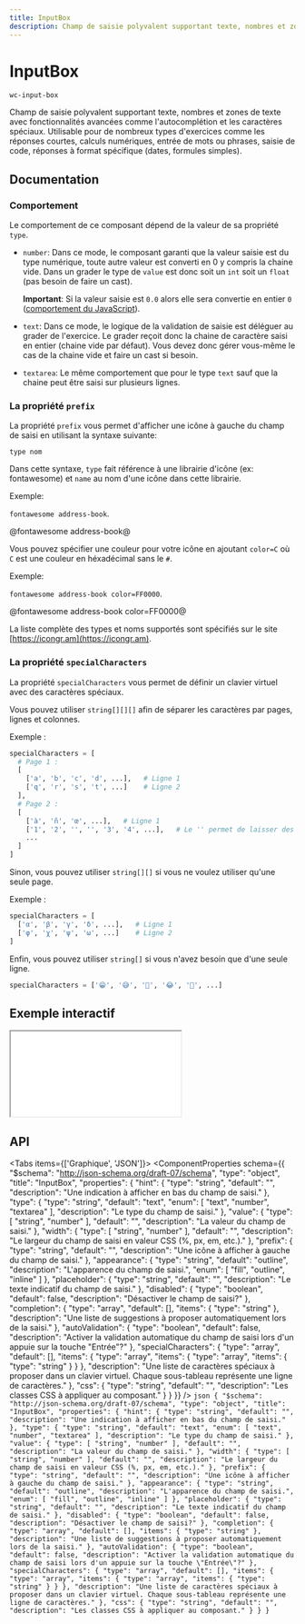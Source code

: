```yaml
---
title: InputBox
description: Champ de saisie polyvalent supportant texte, nombres et zones de texte avec fonctionnalités avancées comme l'autocomplétion et les caractères spéciaux. Utilisable pour de nombreux types d'exercices comme les réponses courtes, calculs numériques, entrée de mots ou phrases, saisie de code, réponses à format spécifique (dates, formules simples).
---
```



# InputBox

`wc-input-box`

Champ de saisie polyvalent supportant texte, nombres et zones de texte avec fonctionnalités avancées comme l'autocomplétion et les caractères spéciaux. Utilisable pour de nombreux types d'exercices comme les réponses courtes, calculs numériques, entrée de mots ou phrases, saisie de code, réponses à format spécifique (dates, formules simples).

## Documentation

### Comportement

Le comportement de ce composant dépend de la valeur de sa propriété `type`.

- `number`:
  Dans ce mode, le composant garanti que la valeur saisie est du type numérique,
  toute autre valeur est converti en 0 y compris la chaine vide.
  Dans un grader le type de `value` est donc soit un `int` soit un `float` (pas besoin de faire un cast).

  **Important**:
  Si la valeur saisie est `0.0` alors elle sera convertie en entier `0` ([comportement du JavaScript](https://stackoverflow.com/a/41304142)).

- `text`:
  Dans ce mode, le logique de la validation de saisie est déléguer au grader de l'exercice.
  Le grader reçoit donc la chaine de caractère saisi en entier (chaine vide par défaut).
  Vous devez donc gérer vous-même le cas de la chaine vide et faire un cast si besoin.

- `textarea`: Le même comportement que pour le type `text` sauf que la chaine peut être saisi sur plusieurs lignes.

### La propriété `prefix`

La propriété `prefix` vous permet d'afficher une icône à gauche
du champ de saisi en utilisant la syntaxe suivante:

`type nom`

Dans cette syntaxe, `type` fait référence à une librairie d'icône (ex: fontawesome) et `name` au nom d'une icône dans cette librairie.

Exemple:

`fontawesome address-book`.

@fontawesome address-book@

Vous pouvez spécifier une couleur pour votre icône en ajoutant `color=C` où `C` est une couleur en héxadécimal sans le `#`.

Exemple:

`fontawesome address-book color=FF0000`.

@fontawesome address-book color=FF0000@

La liste complète des types et noms supportés sont spécifiés sur le site [https://icongr.am](https://icongr.am).

### La propriété `specialCharacters`

La propriété `specialCharacters` vous permet de définir un clavier virtuel avec des caractères spéciaux.

Vous pouvez utiliser `string[][][]` afin de séparer les caractères par pages, lignes et colonnes.

Exemple :

```py
specialCharacters = [
  # Page 1 :
  [
    ['a', 'b', 'c', 'd', ...],   # Ligne 1
    ['q', 'r', 's', 't', ...]    # Ligne 2
  ],
  # Page 2 :
  [
    ['à', 'ñ', 'œ', ...],   # Ligne 1
    ['1', '2', '', '', '3', '4', ...],   # Le '' permet de laisser des colonnes vides dans la ligne
    ...
  ]
]
```

Sinon, vous pouvez utiliser `string[][]` si vous ne voulez utiliser qu'une seule page.

Exemple :

```py
specialCharacters = [
  ['α', 'β', 'γ', 'δ', ...],   # Ligne 1
  ['φ', 'χ', 'ψ', 'ω', ...]    # Ligne 2
]
```

Enfin, vous pouvez utiliser `string[]` si vous n'avez besoin que d'une seule ligne.

```py
specialCharacters = ['😁', '​😅', '​🤣', '​😂', '​🙂​', ...]
```

## Exemple interactif

<iframe
  src={useAbsoluteUrl('playground/components/wc-input-box')}
  style={{ width: '100%', height: '700px', border: 'none' }}
></iframe>

## API

<Tabs items={['Graphique', 'JSON']}>
  <Tab>
    <ComponentProperties schema={{
  "$schema": "http://json-schema.org/draft-07/schema",
  "type": "object",
  "title": "InputBox",
  "properties": {
    "hint": {
      "type": "string",
      "default": "",
      "description": "Une indication à afficher en bas du champ de saisi."
    },
    "type": {
      "type": "string",
      "default": "text",
      "enum": [
        "text",
        "number",
        "textarea"
      ],
      "description": "Le type du champ de saisi."
    },
    "value": {
      "type": [
        "string",
        "number"
      ],
      "default": "",
      "description": "La valeur du champ de saisi."
    },
    "width": {
      "type": [
        "string",
        "number"
      ],
      "default": "",
      "description": "Le largeur du champ de saisi en valeur CSS (%, px, em, etc.)."
    },
    "prefix": {
      "type": "string",
      "default": "",
      "description": "Une icône à afficher à gauche du champ de saisi."
    },
    "appearance": {
      "type": "string",
      "default": "outline",
      "description": "L'apparence du champ de saisi.",
      "enum": [
        "fill",
        "outline",
        "inline"
      ]
    },
    "placeholder": {
      "type": "string",
      "default": "",
      "description": "Le texte indicatif du champ de saisi."
    },
    "disabled": {
      "type": "boolean",
      "default": false,
      "description": "Désactiver le champ de saisi?"
    },
    "completion": {
      "type": "array",
      "default": [],
      "items": {
        "type": "string"
      },
      "description": "Une liste de suggestions à proposer automatiquement lors de la saisi."
    },
    "autoValidation": {
      "type": "boolean",
      "default": false,
      "description": "Activer la validation automatique du champ de saisi lors d'un appuie sur la touche \"Entrée\"?"
    },
    "specialCharacters": {
      "type": "array",
      "default": [],
      "items": {
        "type": "array",
        "items": {
          "type": "array",
          "items": {
            "type": "string"
          }
        }
      },
      "description": "Une liste de caractères spéciaux à proposer dans un clavier virtuel. Chaque sous-tableau représente une ligne de caractères."
    },
    "css": {
      "type": "string",
      "default": "",
      "description": "Les classes CSS à appliquer au composant."
    }
  }
}} />
  </Tab>
  <Tab>
    ```json
    {
  "$schema": "http://json-schema.org/draft-07/schema",
  "type": "object",
  "title": "InputBox",
  "properties": {
    "hint": {
      "type": "string",
      "default": "",
      "description": "Une indication à afficher en bas du champ de saisi."
    },
    "type": {
      "type": "string",
      "default": "text",
      "enum": [
        "text",
        "number",
        "textarea"
      ],
      "description": "Le type du champ de saisi."
    },
    "value": {
      "type": [
        "string",
        "number"
      ],
      "default": "",
      "description": "La valeur du champ de saisi."
    },
    "width": {
      "type": [
        "string",
        "number"
      ],
      "default": "",
      "description": "Le largeur du champ de saisi en valeur CSS (%, px, em, etc.)."
    },
    "prefix": {
      "type": "string",
      "default": "",
      "description": "Une icône à afficher à gauche du champ de saisi."
    },
    "appearance": {
      "type": "string",
      "default": "outline",
      "description": "L'apparence du champ de saisi.",
      "enum": [
        "fill",
        "outline",
        "inline"
      ]
    },
    "placeholder": {
      "type": "string",
      "default": "",
      "description": "Le texte indicatif du champ de saisi."
    },
    "disabled": {
      "type": "boolean",
      "default": false,
      "description": "Désactiver le champ de saisi?"
    },
    "completion": {
      "type": "array",
      "default": [],
      "items": {
        "type": "string"
      },
      "description": "Une liste de suggestions à proposer automatiquement lors de la saisi."
    },
    "autoValidation": {
      "type": "boolean",
      "default": false,
      "description": "Activer la validation automatique du champ de saisi lors d'un appuie sur la touche \"Entrée\"?"
    },
    "specialCharacters": {
      "type": "array",
      "default": [],
      "items": {
        "type": "array",
        "items": {
          "type": "array",
          "items": {
            "type": "string"
          }
        }
      },
      "description": "Une liste de caractères spéciaux à proposer dans un clavier virtuel. Chaque sous-tableau représente une ligne de caractères."
    },
    "css": {
      "type": "string",
      "default": "",
      "description": "Les classes CSS à appliquer au composant."
    }
  }
}
    ```
  </Tab>
</Tabs>
